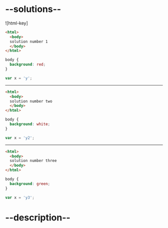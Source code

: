 

# --solutions--

![html-key]

```html
<html>
  <body>
  solution number 1
  </body>
</html>
```

```css
body {
  background: red;
}
```

```js
var x = 'y';
```

---


```html
<html>
  <body>
  solution number two
  </body>
</html>
```

```css
body {
  background: white;
}
```

```js
var x = 'y2';
```


---


```html
<html>
  <body>
  solution number three
  </body>
</html>
```

```css
body {
  background: green;
}
```

```js
var x = 'y3';
```

# --description--
